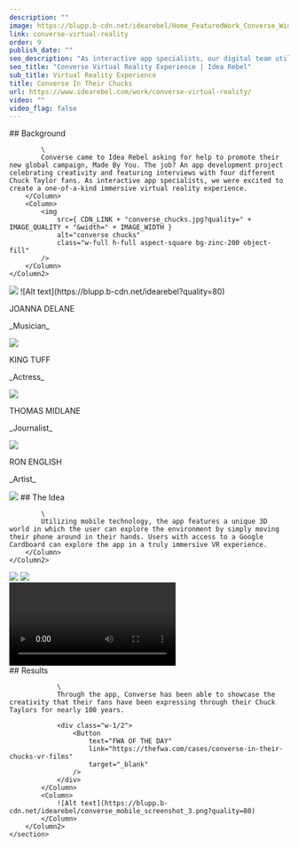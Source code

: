```yaml
---
description: ""
image: https://blupp.b-cdn.net/idearebel/Home_FeaturedWork_Converse_Widescreen.jpg?quality=80
link: converse-virtual-reality
order: 9
publish_date: ""
seo_description: "As interactive app specialists, our digital team utilized mobile technology featuring a unique 3D world, an immersive vr experience. See the final result!"
seo_title: "Converse Virtual Reality Experience | Idea Rebel"
sub_title: Virtual Reality Experience
title: Converse In Their Chucks
url: https://www.idearebel.com/work/converse-virtual-reality/
video: ""
video_flag: false
---
```


<section class="container max-w-6xl mx-auto py-10">
    <Column2>
        <Column>
            ## Background

            \
            Converse came to Idea Rebel asking for help to promote their new global campaign, Made By You. The job? An app development project celebrating creativity and featuring interviews with four different Chuck Taylor fans. As interactive app specialists, we were excited to create a one-of-a-kind immersive virtual reality experience.
        </Column>
        <Column>
            <img
                src={ CDN_LINK + "converse_chucks.jpg?quality=" + IMAGE_QUALITY + "&width=" + IMAGE_WIDTH }
                alt="converse chucks"
                class="w-full h-full aspect-square bg-zinc-200 object-fill"
            />
        </Column>
    </Column2>
</section>
<section class="container mx-auto max-w-6xl py-10">
    <Column4>
        <Column>
            <div class="rounded-full border-2 border-bg-black">
                <img
                    src={ CDN_LINK + "converse_joanna_delane.jpg?quality=" + IMAGE_QUALITY + "&width=" + IMAGE_WIDTH }
                    alt="converse joanna delane"
                    class="w-full h-full aspect-square bg-zinc-200 object-fill"
                />
                ![Alt text](https://blupp.b-cdn.net/idearebel?quality=80)
                <p>JOANNA DELANE</p>
                <p>_Musician_</p>
            </div>
        </Column>
        <Column>
            <div>
                <img
                    src={ CDN_LINK + "converse_king_tuff.jpg?quality=" + IMAGE_QUALITY + "&width=" + IMAGE_WIDTH }
                    alt="converse king tuff"
                    class="w-full h-full aspect-square bg-zinc-200 object-fill"
                />
                <p>KING TUFF</p>
                <p>_Actress_</p>
            </div>
        </Column>
        <Column>
            <div>
                <img
                    src={ CDN_LINK + "converse_thomas_midlane.jpg?quality=" + IMAGE_QUALITY + "&width=" + IMAGE_WIDTH }
                    alt="converse thomas midlane"
                    class="w-full h-full aspect-square bg-zinc-200 object-fill"
                />
                <p>THOMAS MIDLANE</p>
                <p>_Journalist_</p>
            </div>
        </Column>
        <Column>
            <div>
                <img
                    src={ CDN_LINK + "converse_ron_english.jpg?quality=" + IMAGE_QUALITY + "&width=" + IMAGE_WIDTH }
                    alt="converse ron english"
                    class="w-full h-full aspect-square bg-zinc-200 object-fill"
                />
                <p>RON ENGLISH</p>
                <p>_Artist_</p>
            </div>
        </Column>
    </Column4>
</section>
<section class="container mx-auto max-w-6xl py-10">
    <Column2>
        <Column>
            <img
                src={ CDN_LINK + "converse-vr.gif?quality=" + IMAGE_QUALITY + "&width=" + IMAGE_WIDTH }
                alt="converse vr animation"
                class="w-full h-full aspect-square bg-zinc-200 object-fill"
            />
        </Column>
        <Column>
            ## The Idea

            \
            Utilizing mobile technology, the app features a unique 3D world in which the user can explore the environment by simply moving their phone around in their hands. Users with access to a Google Cardboard can explore the app in a truly immersive VR experience.
        </Column>
    </Column2>
</section>
<section class="container mx-auto max-w-6xl p-20 bg-secondary">
    <Column>
        <img
            src={ CDN_LINK + "converse_mobile_screenshot_1.png?quality=" + IMAGE_QUALITY + "&width=" + IMAGE_WIDTH }
            alt="converse mobile screenshot"
            class="w-full h-full aspect-square bg-zinc-200 object-fill"
        />
        <img
            src={ CDN_LINK + "converse_mobile_screenshot_2.png?quality=" + IMAGE_QUALITY + "&width=" + IMAGE_WIDTH }
            alt="converse mobile screenshots"
            class="w-full h-full aspect-square bg-zinc-200 object-fill"
        />
    </Column>
</section>
<section class="container mx-auto max-w-6xl p-20 bg-secondary mt-20">
    <Column>
    <video>
        <source
          src="https://blupp.b-cdn.net/idearebel/Converse-In-Their-Chucks-–-a-Virtual-Reality-Experience.mp4"
          type="mp4"
        />
        Your browser does not support the video tag.
      </video>
    </Column>
</section>
<section class="bg-secondary mt-20">
    <section class="container mx-auto max-w-6xl py-20">
        <Column2>
            <Column>
                ## Results

                \
                Through the app, Converse has been able to showcase the creativity that their fans have been expressing through their Chuck Taylors for nearly 100 years.

                <div class="w-1/2">
                    <Button
                        text="FWA OF THE DAY"
                        link="https://thefwa.com/cases/converse-in-their-chucks-vr-films"
                        target="_blank"
                    />
                </div>
            </Column>
            <Column>
                ![Alt text](https://blupp.b-cdn.net/idearebel/converse_mobile_screenshot_3.png?quality=80)
            </Column>
        </Column2>
    </section>
</section>

<section class="container mx-auto max-w-6xl p-4 md:px-0 md:py-2">
    <Column>
        <div class="flex justify-between">
            <div>
            <PreviousProject
                link="/work/ford-virtual-reality/"
                title="Ford VR App"
            />
            </div>
            <NextProject
                link="/work/hyundai-dealership-app/"
                title="Hyundai Dealership App"
            />
        </div>
    </Column>
</section>
